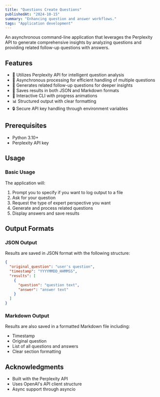 ```yaml
---
title: "Questions Create Questions"
publishedAt: "2024-10-15"
summary: "Enhancing question and answer workflows."
tags: "Application development"
---
```


An asynchronous command-line application that leverages the Perplexity API to generate comprehensive insights by analyzing questions and providing related follow-up questions with answers.

## Features

- 🤖 Utilizes Perplexity API for intelligent question analysis
- 🔄 Asynchronous processing for efficient handling of multiple questions
- 📝 Generates related follow-up questions for deeper insights
- 💾 Saves results in both JSON and Markdown formats
- 🎨 Interactive CLI with progress animations
- 📊 Structured output with clear formatting
- 🔒 Secure API key handling through environment variables

## Prerequisites

- Python 3.10+
- Perplexity API key

## Usage

### Basic Usage

The application will:

1. Prompt you to specify if you want to log output to a file
2. Ask for your question
3. Request the type of expert perspective you want
4. Generate and process related questions
5. Display answers and save results

## Output Formats

### JSON Output

Results are saved in JSON format with the following structure:

```json
{
  "original_question": "user's question",
  "timestamp": "YYYYMMDD_HHMMSS",
  "results": [
    {
      "question": "question text",
      "answer": "answer text"
    }
  ]
}
```

### Markdown Output

Results are also saved in a formatted Markdown file including:

- Timestamp
- Original question
- List of all questions and answers
- Clear section formatting

## Acknowledgments

- Built with the Perplexity API
- Uses OpenAI's API client structure
- Async support through asyncio
